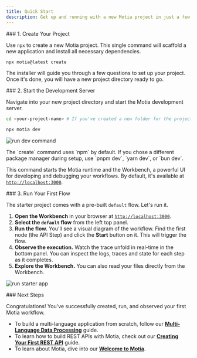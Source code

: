 ```yaml
---
title: Quick Start
description: Get up and running with a new Motia project in just a few seconds.
---
```

<Steps>

<Step>
### 1. Create Your Project

Use `npx` to create a new Motia project. This single command will scaffold a new application and install all necessary dependencies.

```bash
npx motia@latest create
```

The installer will guide you through a few questions to set up your project. Once it's done, you will have a new project directory ready to go.

</Step>

<Step>
### 2. Start the Development Server

Navigate into your new project directory and start the Motia development server.

```bash
cd <your-project-name> # If you've created a new folder for the project, navigate into it

npx motia dev
```

![run dev command](https://github.com/MotiaDev/motia/raw/main/assets/motia-terminal.gif)

<Callout>
The `create` command uses `npm` by default. If you chose a different package manager during setup, use `pnpm dev`, `yarn dev`, or `bun dev`.
</Callout>

This command starts the Motia runtime and the Workbench, a powerful UI for developing and debugging your workflows. By default, it's available at [`http://localhost:3000`](http://localhost:3000).

</Step>

<Step>
### 3. Run Your First Flow

The starter project comes with a pre-built `default` flow. Let's run it.

1.  **Open the Workbench** in your browser at [`http://localhost:3000`](http://localhost:3000).
2.  **Select the `default` flow** from the left top panel.
3.  **Run the flow.** You'll see a visual diagram of the workflow. Find the first node (the API Step) and click the **Start** button on it. This will trigger the flow.
4.  **Observe the execution.** Watch the trace unfold in real-time in the bottom panel. You can inspect the logs, traces and state for each step as it completes.
5.  **Explore the Workbench.** You can also read your files directly from the Workbench.

![run starter app](/docs-images/motia-build-your-app.gif)

</Step>

<Step>
### Next Steps

Congratulations! You've successfully created, run, and observed your first Motia workflow.

- To build a multi-language application from scratch, follow our **[Multi-Language Data Processing](/docs/examples/multi-language-data-processing)** guide.
- To learn how to build REST APIs with Motia, check out our **[Creating Your First REST API](/docs/getting-started/build-your-first-app/creating-your-first-rest-api)** guide.
- To learn about Motia, dive into our **[Welcome to Motia](/docs)**.

</Step>
</Steps>
